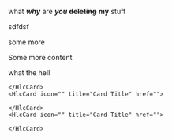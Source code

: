 
what **_why_** are **_you_** **~~deleting~~** **my** stuff

sdfdsf

some more

Some more content

what the hell

<HlcCardGroup cols={2}>
    <HlcCard icon="" title="Card Title" href="">
        
    </HlcCard>
    <HlcCard icon="" title="Card Title" href="">
        
    </HlcCard>
    <HlcCard icon="" title="Card Title" href="">
        
    </HlcCard>
</HlcCardGroup>

